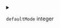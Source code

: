 
<details>
<summary>

`defaultMode`  <span class="config-field-type">integer</span> 

</summary>

Optional: mode bits to use on created files by default. Must be a
value between 0 and 0777. Defaults to 0644.
Directories within the path are not affected by this setting.
This might be in conflict with other options that affect the file
mode, like fsGroup, and the result can be other mode bits set.
+optional

</details>
